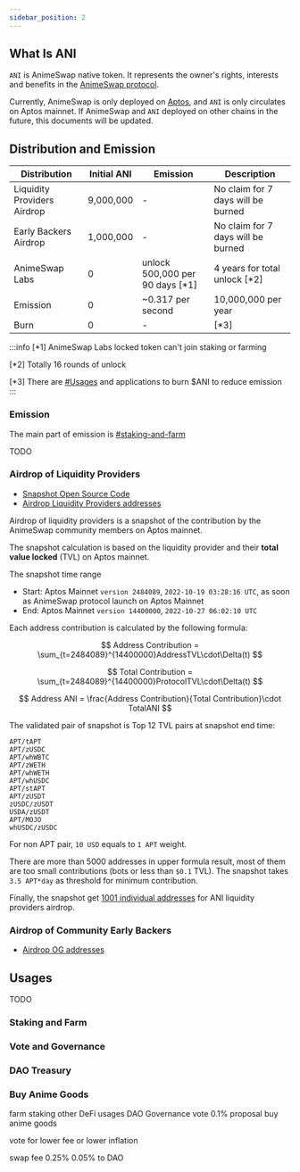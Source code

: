 ---
sidebar_position: 2
---

## What Is ANI

`ANI` is AnimeSwap native token. It represents the owner's rights, interests and benefits in the [AnimeSwap protocol](http://animeswap.org/).

Currently, AnimeSwap is only deployed on [Aptos](https://aptoslabs.com/), and `ANI` is only circulates on Aptos mainnet.
If AnimeSwap and `ANI` deployed on other chains in the future, this documents will be updated.

## Distribution and Emission

| Distribution         | Initial ANI            | Emission            | Description   |
|----------------------|----------------|-----------------|--|
| Liquidity Providers Airdrop | 9,000,000 | - | No claim for 7 days will be burned |
| Early Backers Airdrop | 1,000,000 | - | No claim for 7 days will be burned |
| AnimeSwap Labs | 0 | unlock 500,000 per 90 days [*1] | 4 years for total unlock [*2] |
| Emission | 0 | ~0.317 per second | 10,000,000 per year |
| Burn | 0 | - | [*3] |

:::info
[*1] AnimeSwap Labs locked token can't join staking or farming

[*2] Totally 16 rounds of unlock

[*3] There are [#Usages](#usages) and applications to burn $ANI to reduce emission 
:::

### Emission

The main part of emission is [#staking-and-farm](#staking-and-farm)

TODO

### Airdrop of Liquidity Providers

* [Snapshot Open Source Code](https://github.com/AnimeSwap/airdrop)
* [Airdrop Liquidity Providers addresses](https://github.com/AnimeSwap/airdrop/blob/main/LP_snapshot_address.txt)

Airdrop of liquidity providers is a snapshot of the contribution by the AnimeSwap community members on Aptos mainnet.

The snapshot calculation is based on the liquidity provider and their **total value locked** (TVL) on Aptos mainnet.

The snapshot time range
* Start: Aptos Mainnet `version 2484089`, `2022-10-19 03:28:16 UTC`, as soon as AnimeSwap protocol launch on Aptos Mainnet
* End: Aptos Mainnet `version 14400000`, `2022-10-27 06:02:10 UTC`

Each address contribution is calculated by the following formula:

$$
Address Contribution = \sum_{t=2484089}^{14400000}AddressTVL\cdot\Delta(t)
$$

$$
Total Contribution = \sum_{t=2484089}^{14400000}ProtocolTVL\cdot\Delta(t)
$$

$$
Address ANI = \frac{Address Contribution}{Total Contribution}\cdot TotalANI
$$

The validated pair of snapshot is Top 12 TVL pairs at snapshot end time:

```
APT/tAPT
APT/zUSDC
APT/whWBTC
APT/zWETH
APT/whWETH
APT/whUSDC
APT/stAPT
APT/zUSDT
zUSDC/zUSDT
USDA/zUSDT
APT/MOJO
whUSDC/zUSDC
```

For non APT pair, `10 USD` equals to `1 APT` weight.

There are more than 5000 addresses in upper formula result, most of them are too small contributions (bots or less than `$0.1` TVL). The snapshot takes `3.5 APT*day` as threshold for minimum contribution.

Finally, the snapshot get [1001 individual addresses]((https://github.com/AnimeSwap/airdrop/blob/main/LP_snapshot_address.txt)) for ANI liquidity providers airdrop.

### Airdrop of Community Early Backers

* [Airdrop OG addresses](#)


## Usages

TODO

### Staking and Farm

### Vote and Governance

### DAO Treasury

### Buy Anime Goods

farm
staking
other DeFi usages
DAO Governance vote 0.1% proposal
buy anime goods

vote for lower fee or lower inflation

swap fee 0.25%
0.05% to DAO


